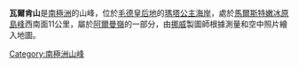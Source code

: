 {{coord|71|29|S|1|59|W|display=title}}

'''瓦爾肯山'''是[[南極洲|南極洲]]的山峰，位於[[毛德皇后地|毛德皇后地]]的[[瑪塔公主海岸|瑪塔公主海岸]]，處於[[馬爾斯特嫩冰原島峰|馬爾斯特嫩冰原島峰]]西南面11公里，屬於[[阿爾曼嶺|阿爾曼嶺]]的一部分，由[[挪威|挪威]]製圖師根據測量和空中照片繪入地圖。

{{Antarctica-geo-stub}}
[[Category:南極洲山峰|Category:南極洲山峰]]
